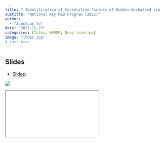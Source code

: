 ```yaml
---
title: " Identification of Correlation Factors of Hidden Geohazard via Deep Learning "
subtitle: "National Key R&D Program (2022)"
author: 
  - "Junchuan Yu"
date: "2022-11-23"
categories: [Talks, NKRDP, Deep leanring]
image: "index.jpg"
# toc: true
---
```


<!-- -   Event: [rstudio::conf(2022)](https://www.rstudio.com/conference/2022/schedule/)

-   [Talk video](https://www.rstudio.com/conference/2022/talks/making-awesome-automations-github-actions/) -->
<!-- 

-   [Slides](https://yujc.quarto.pub/slide-221123/#/section/)

## Complementary materials

-   [Blog post: How important is GitHub Actions to RStudio/Posit? Code for a plot in my talk!](https://beamilz.com/posts/series-gha/2022-07-28-github-actions-rstudio/en/)

-   [Blog post: Introduction to GitHub Actions to R users](https://beamilz.com/posts/series-gha/2022-series-gha-1-what-is/en/)

-   [Blog post: Monitoring quarto-dev repositories: Creating a workflow with GitHub Actions for R users](https://beamilz.com/posts/series-gha/2022-series-gha-2-creating-your-first-action/en/)

-   [GitHub repository: awesome-gha - Awesome GitHub Actions for R](https://github.com/beatrizmilz/awesome-gha)
 -->

## Slides

-   [Slides](https://yujc.quarto.pub/slide-221123/#/section/):

[![](index.jpg){fig-align="center"}](https://yujc.quarto.pub/slide-221123/#/section/)

<div>

```{=html}
<iframe class="slide-deck" src="slide/"></iframe>
```

</div>

